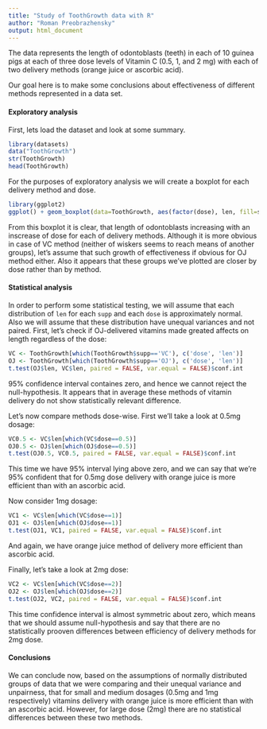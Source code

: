 ```yaml
---
title: "Study of ToothGrowth data with R"
author: "Roman Preobrazhensky"
output: html_document
---
```


The data represents the length of odontoblasts (teeth) in each of 10 guinea pigs at each of three dose levels of Vitamin C (0.5, 1, and 2 mg) with each of two delivery methods (orange juice or ascorbic acid).

Our goal here is to make some conclusions about effectiveness of different methods represented in a data set.

#### Exploratory analysis

First, lets load the dataset and look at some summary.
```r
library(datasets)
data("ToothGrowth")
str(ToothGrowth)
head(ToothGrowth)
```

For the purposes of exploratory analysis we will create a boxplot for each delivery method and dose.

```r
library(ggplot2)
ggplot() + geom_boxplot(data=ToothGrowth, aes(factor(dose), len, fill=supp)) + xlab("Dose") + ylab("Length")
```

From this boxplot it is clear, that length of odontoblasts increasing with an inscrease of dose for each of delivery methods. Although it is more obvious in case of VC method (neither of wiskers seems to reach means of another groups), let's assume that such growth of effectiveness if obvious for OJ method either. Also it appears that these groups we've plotted are closer by dose rather than by method.

#### Statistical analysis

In order to perform some statistical testing, we will assume that each distribution of `len` for each `supp` and each `dose` is approximately normal. Also we will assume that these distribution have unequal variances and not paired. First, let's check if OJ-delivered vitamins made greated affects on length regardless of the dose:
```r
VC <- ToothGrowth[which(ToothGrowth$supp=='VC'), c('dose', 'len')]
OJ <- ToothGrowth[which(ToothGrowth$supp=='OJ'), c('dose', 'len')]
t.test(OJ$len, VC$len, paired = FALSE, var.equal = FALSE)$conf.int
```
95% confidence interval containes zero, and hence we cannot reject the null-hypothesis. It appears that in average these methods of vitamin delivery do not show statistically relevant difference.

Let's now compare methods dose-wise. First we'll take a look at 0.5mg dosage:
```r
VC0.5 <- VC$len[which(VC$dose==0.5)]
OJ0.5 <- OJ$len[which(OJ$dose==0.5)]
t.test(OJ0.5, VC0.5, paired = FALSE, var.equal = FALSE)$conf.int
```
This time we have 95% interval lying above zero, and we can say that we're 95% confident that for 0.5mg dose delivery with orange juice is more efficient than with an ascorbic acid.

Now consider 1mg dosage:
```r
VC1 <- VC$len[which(VC$dose==1)]
OJ1 <- OJ$len[which(OJ$dose==1)]
t.test(OJ1, VC1, paired = FALSE, var.equal = FALSE)$conf.int
```
And again, we have orange juice method of delivery more efficient than ascorbic acid.

Finally, let's take a look at 2mg dose:
```r
VC2 <- VC$len[which(VC$dose==2)]
OJ2 <- OJ$len[which(OJ$dose==2)]
t.test(OJ2, VC2, paired = FALSE, var.equal = FALSE)$conf.int
```
This time confidence interval is almost symmetric about zero, which means that we should assume null-hypothesis and say that there are no statistically prooven differences between efficiency of delivery methods for 2mg dose.

#### Conclusions
We can conclude now, based on the assumptions of normally distributed groups of data that we were comparing and their unequal variance and unpairness, that for small and medium dosages (0.5mg and 1mg respectively) vitamins delivery with orange juice is more efficient than with an ascorbic acid. However, for large dose (2mg) there are no statistical differences between these two methods.
